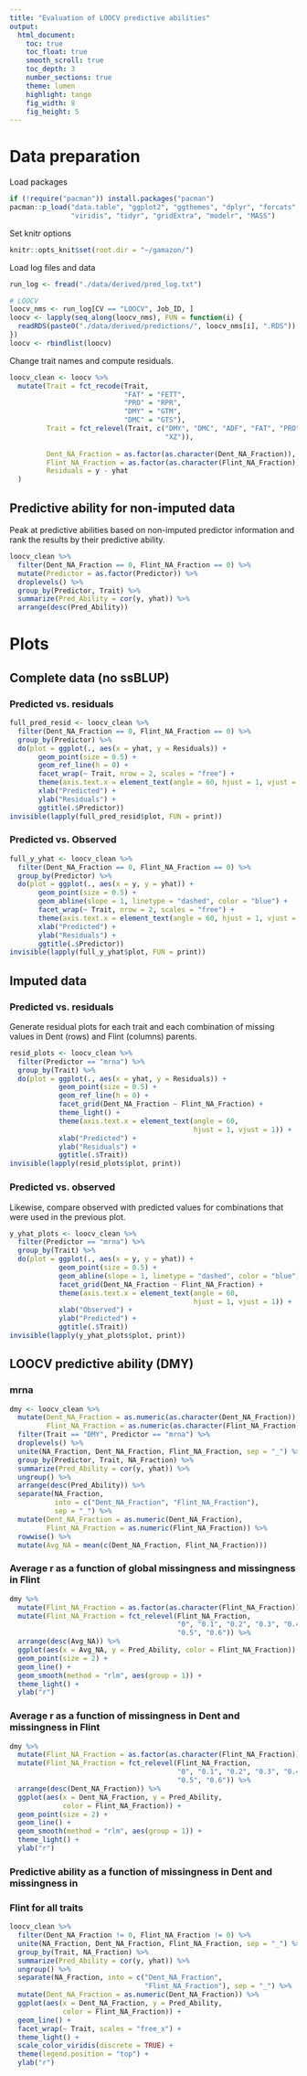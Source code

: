 ```yaml
---
title: "Evaluation of LOOCV predictive abilities"
output: 
  html_document:
    toc: true
    toc_float: true
    smooth_scroll: true
    toc_depth: 3
    number_sections: true
    theme: lumen
    highlight: tango
    fig_width: 8
    fig_height: 5
---
```


# Data preparation
Load packages
```r
if (!require("pacman")) install.packages("pacman")
pacman::p_load("data.table", "ggplot2", "ggthemes", "dplyr", "forcats", 
               "viridis", "tidyr", "gridExtra", "modelr", "MASS")
```

Set knitr options
```r
knitr::opts_knit$set(root.dir = "~/gamazon/")
```

Load log files and data
```r
run_log <- fread("./data/derived/pred_log.txt")

# LOOCV 
loocv_nms <- run_log[CV == "LOOCV", Job_ID, ]
loocv <- lapply(seq_along(loocv_nms), FUN = function(i) {
  readRDS(paste0("./data/derived/predictions/", loocv_nms[i], ".RDS"))
})
loocv <- rbindlist(loocv)
```



Change trait names and compute residuals.
```r
loocv_clean <- loocv %>%
  mutate(Trait = fct_recode(Trait, 
                            "FAT" = "FETT",
                            "PRO" = "RPR",
                            "DMY" = "GTM",
                            "DMC" = "GTS"),
         Trait = fct_relevel(Trait, c("DMY", "DMC", "ADF", "FAT", "PRO", "STA",
                                      "XZ")),
         
         Dent_NA_Fraction = as.factor(as.character(Dent_NA_Fraction)),
         Flint_NA_Fraction = as.factor(as.character(Flint_NA_Fraction)),
         Residuals = y - yhat
  )
```

## Predictive ability for non-imputed data
Peak at predictive abilities based on non-imputed predictor information and rank
the results by their predictive ability.
```r
loocv_clean %>%
  filter(Dent_NA_Fraction == 0, Flint_NA_Fraction == 0) %>%
  mutate(Predictor = as.factor(Predictor)) %>%
  droplevels() %>%
  group_by(Predictor, Trait) %>%
  summarize(Pred_Ability = cor(y, yhat)) %>%
  arrange(desc(Pred_Ability))
```


# Plots
## Complete data (no ssBLUP)
### Predicted vs. residuals
```r
full_pred_resid <- loocv_clean %>%
  filter(Dent_NA_Fraction == 0, Flint_NA_Fraction == 0) %>%
  group_by(Predictor) %>%
  do(plot = ggplot(., aes(x = yhat, y = Residuals)) +
       geom_point(size = 0.5) +
       geom_ref_line(h = 0) +
       facet_wrap(~ Trait, nrow = 2, scales = "free") +
       theme(axis.text.x = element_text(angle = 60, hjust = 1, vjust = 1)) +
       xlab("Predicted") +
       ylab("Residuals") +
       ggtitle(.$Predictor))
invisible(lapply(full_pred_resid$plot, FUN = print))
```

### Predicted vs. Observed
```r
full_y_yhat <- loocv_clean %>%
  filter(Dent_NA_Fraction == 0, Flint_NA_Fraction == 0) %>%
  group_by(Predictor) %>%
  do(plot = ggplot(., aes(x = y, y = yhat)) +
       geom_point(size = 0.5) +
       geom_abline(slope = 1, linetype = "dashed", color = "blue") +
       facet_wrap(~ Trait, nrow = 2, scales = "free") +
       theme(axis.text.x = element_text(angle = 60, hjust = 1, vjust = 1)) +
       xlab("Predicted") +
       ylab("Residuals") +
       ggtitle(.$Predictor))
invisible(lapply(full_y_yhat$plot, FUN = print))
```


## Imputed data
### Predicted vs. residuals
Generate residual plots for each trait and each combination of missing values 
in Dent (rows) and Flint (columns) parents.
```r
resid_plots <- loocv_clean %>%
  filter(Predictor == "mrna") %>%
  group_by(Trait) %>%
  do(plot = ggplot(., aes(x = yhat, y = Residuals)) +
            geom_point(size = 0.5) +
            geom_ref_line(h = 0) +
            facet_grid(Dent_NA_Fraction ~ Flint_NA_Fraction) +
            theme_light() +
            theme(axis.text.x = element_text(angle = 60, 
                                             hjust = 1, vjust = 1)) +
            xlab("Predicted") +
            ylab("Residuals") +
            ggtitle(.$Trait))
invisible(lapply(resid_plots$plot, print))
```


### Predicted vs. observed
Likewise, compare observed with predicted values for combinations that were used
in the previous plot.
```r
y_yhat_plots <- loocv_clean %>%
  filter(Predictor == "mrna") %>%
  group_by(Trait) %>%
  do(plot = ggplot(., aes(x = y, y = yhat)) +
            geom_point(size = 0.5) +
            geom_abline(slope = 1, linetype = "dashed", color = "blue") +
            facet_grid(Dent_NA_Fraction ~ Flint_NA_Fraction) +
            theme(axis.text.x = element_text(angle = 60,
                                             hjust = 1, vjust = 1)) +
            xlab("Observed") +
            ylab("Predicted") +
            ggtitle(.$Trait))
invisible(lapply(y_yhat_plots$plot, print))
```



## LOOCV predictive ability (DMY)
### mrna
```r
dmy <- loocv_clean %>%
  mutate(Dent_NA_Fraction = as.numeric(as.character(Dent_NA_Fraction)),
         Flint_NA_Fraction = as.numeric(as.character(Flint_NA_Fraction))) %>%
  filter(Trait == "DMY", Predictor == "mrna") %>%
  droplevels() %>%
  unite(NA_Fraction, Dent_NA_Fraction, Flint_NA_Fraction, sep = "_") %>%
  group_by(Predictor, Trait, NA_Fraction) %>%
  summarize(Pred_Ability = cor(y, yhat)) %>%
  ungroup() %>%
  arrange(desc(Pred_Ability)) %>%
  separate(NA_Fraction,
           into = c("Dent_NA_Fraction", "Flint_NA_Fraction"), 
           sep = "_") %>%
  mutate(Dent_NA_Fraction = as.numeric(Dent_NA_Fraction),
         Flint_NA_Fraction = as.numeric(Flint_NA_Fraction)) %>%
  rowwise() %>%
  mutate(Avg_NA = mean(c(Dent_NA_Fraction, Flint_NA_Fraction)))
```

### Average r as a function of global missingness and missingness in Flint
```r
dmy %>%
  mutate(Flint_NA_Fraction = as.factor(as.character(Flint_NA_Fraction))) %>%
  mutate(Flint_NA_Fraction = fct_relevel(Flint_NA_Fraction, 
                                         "0", "0.1", "0.2", "0.3", "0.4",
                                         "0.5", "0.6")) %>%
  arrange(desc(Avg_NA)) %>%
  ggplot(aes(x = Avg_NA, y = Pred_Ability, color = Flint_NA_Fraction)) +
  geom_point(size = 2) +
  geom_line() +
  geom_smooth(method = "rlm", aes(group = 1)) +
  theme_light() +
  ylab("r")
```

### Average r as a function of missingness in Dent and missingness in Flint
```r
dmy %>%
  mutate(Flint_NA_Fraction = as.factor(as.character(Flint_NA_Fraction))) %>%
  mutate(Flint_NA_Fraction = fct_relevel(Flint_NA_Fraction, 
                                         "0", "0.1", "0.2", "0.3", "0.4",
                                         "0.5", "0.6")) %>%
  arrange(desc(Dent_NA_Fraction)) %>%
  ggplot(aes(x = Dent_NA_Fraction, y = Pred_Ability, 
             color = Flint_NA_Fraction)) +
  geom_point(size = 2) +
  geom_line() +
  geom_smooth(method = "rlm", aes(group = 1)) +
  theme_light() +
  ylab("r")
```


### Predictive ability as a function of missingness in Dent and missingness in 
### Flint for all traits
```r
loocv_clean %>%
  filter(Dent_NA_Fraction != 0, Flint_NA_Fraction != 0) %>%
  unite(NA_Fraction, Dent_NA_Fraction, Flint_NA_Fraction, sep = "_") %>%
  group_by(Trait, NA_Fraction) %>%
  summarize(Pred_Ability = cor(y, yhat)) %>%
  ungroup() %>%
  separate(NA_Fraction, into = c("Dent_NA_Fraction",
                                 "Flint_NA_Fraction"), sep = "_") %>%
  mutate(Dent_NA_Fraction = as.numeric(Dent_NA_Fraction)) %>%
  ggplot(aes(x = Dent_NA_Fraction, y = Pred_Ability, 
             color = Flint_NA_Fraction)) +
  geom_line() +
  facet_wrap(~ Trait, scales = "free_x") +
  theme_light() +
  scale_color_viridis(discrete = TRUE) +
  theme(legend.position = "top") +
  ylab("r")
```